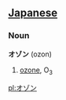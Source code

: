 == [[Japanese]] ==                                          
===Noun===
'''オゾン''' (ozon)

# [[ozone]], O<sub>3</sub>

[[pl:オゾン]]